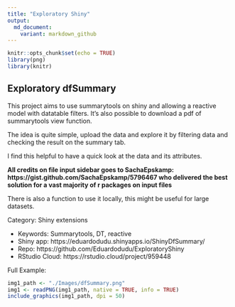 ```yaml
---
title: "Exploratory Shiny"
output:
  md_document:
    variant: markdown_github
---
```


```r
knitr::opts_chunk$set(echo = TRUE)
library(png)
library(knitr)
```

## Exploratory dfSummary

This project aims to use summarytools on shiny and allowing a reactive model with datatable filters. It's also possible to download a pdf of summarytools view function.

The idea is quite simple, upload the data and explore it by filtering data and checking the result on the summary tab.

I find this helpful to have a quick look at the data and its attributes.

**All credits on file input sidebar goes to SachaEpskamp: https://gist.github.com/SachaEpskamp/5796467 who delivered the best solution for a vast majority of r packages on input files**

There is also a function to use it locally, this might be useful for large datasets.

Category: Shiny extensions

- Keywords: Summarytools, DT, reactive
- Shiny app: https://eduardodudu.shinyapps.io/ShinyDfSummary/
- Repo: https://github.com/Eduardodudu/ExploratoryShiny
- RStudio Cloud: https://rstudio.cloud/project/959448

Full Example:

```r
img1_path <- "./Images/dfSummary.png"
img1 <- readPNG(img1_path, native = TRUE, info = TRUE)
include_graphics(img1_path, dpi = 50)
```
  
